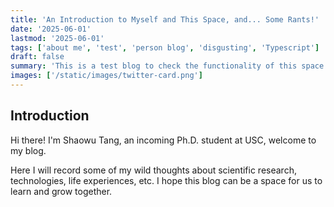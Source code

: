 ```yaml
---
title: 'An Introduction to Myself and This Space, and... Some Rants!'
date: '2025-06-01'
lastmod: '2025-06-01'
tags: ['about me', 'test', 'person blog', 'disgusting', 'Typescript']
draft: false
summary: 'This is a test blog to check the functionality of this space and provide a brief introduction.'
images: ['/static/images/twitter-card.png']
---
```


## Introduction

 Hi there! I'm Shaowu Tang, an incoming Ph.D. student at USC, welcome to my blog. 
 
 Here I will record some of my wild thoughts about scientific research, technologies, life experiences, etc. I hope this blog can be a space for us to learn and grow together.
